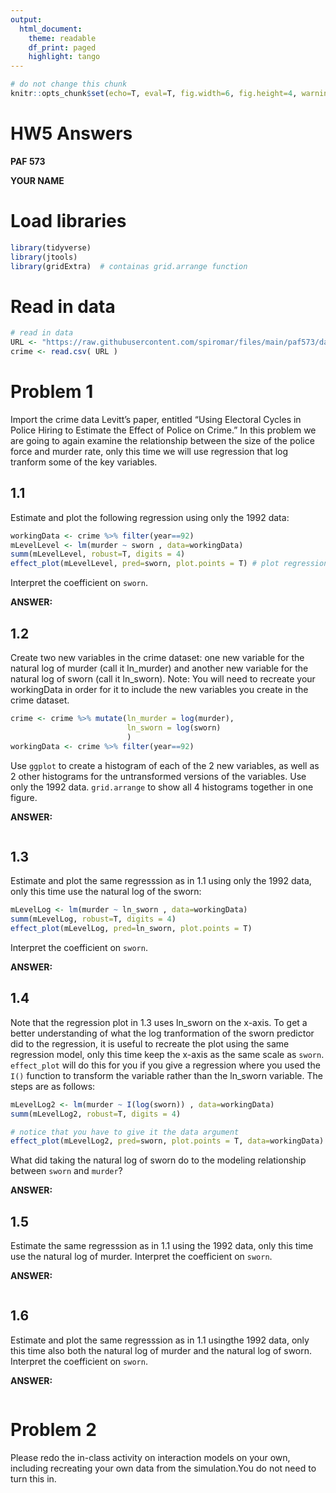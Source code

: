 ```yaml
---
output:
  html_document:
    theme: readable
    df_print: paged
    highlight: tango
---
```


```r
# do not change this chunk
knitr::opts_chunk$set(echo=T, eval=T, fig.width=6, fig.height=4, warning=F, message=F )
```

# HW5 Answers
**PAF 573**

**YOUR NAME**

# Load libraries 
```r
library(tidyverse)
library(jtools)
library(gridExtra)  # containas grid.arrange function
```

# Read in data 
```r
# read in data 
URL <- "https://raw.githubusercontent.com/spiromar/files/main/paf573/data-crime-levitt.csv"
crime <- read.csv( URL )
```

# Problem 1 
Import the crime data Levitt’s paper, entitled “Using Electoral Cycles in Police Hiring to Estimate the Effect of Police on Crime.” In this problem we are going to again examine the relationship between the size of the police force and murder rate, only this time we will use regression that log tranform some of the key variables. 

## 1.1
Estimate and plot the following regression using only the 1992 data:  
```r
workingData <- crime %>% filter(year==92)
mLevelLevel <- lm(murder ~ sworn , data=workingData)
summ(mLevelLevel, robust=T, digits = 4)
effect_plot(mLevelLevel, pred=sworn, plot.points = T) # plot regression
```

Interpret the coefficient on `sworn`.

**ANSWER:**


## 1.2	
Create two new variables in the crime dataset: one new variable for the natural log of murder (call it ln_murder) and another new variable for the natural log of sworn (call it ln_sworn). Note: You will need to recreate your workingData in order for it to include the new variables you create in the crime dataset.
```r
crime <- crime %>% mutate(ln_murder = log(murder),
                          ln_sworn = log(sworn)
                          )
workingData <- crime %>% filter(year==92)
```

Use `ggplot` to create a histogram of each of the 2 new variables, as well as 2 other histograms for the untransformed versions of the variables. Use only the 1992 data. `grid.arrange` to show all 4 histograms together in one figure. 

**ANSWER:**

```r
```


## 1.3	
Estimate and plot the same regresssion as in 1.1 using only the 1992 data, only this time use the natural log of the sworn:
```r
mLevelLog <- lm(murder ~ ln_sworn , data=workingData)
summ(mLevelLog, robust=T, digits = 4)
effect_plot(mLevelLog, pred=ln_sworn, plot.points = T)
```

Interpret the coefficient on `sworn`.

**ANSWER:**


## 1.4  
Note that the regression plot in 1.3 uses ln_sworn on the x-axis. To get a better understanding of what the log tranformation of the sworn predictor did to the regression, it is useful to recreate the plot using the same regression model, only this time keep the x-axis as the same scale as `sworn`. `effect_plot` will do this for you if you give a regression where you used the `I()` function to transform the variable rather than the ln_sworn variable. The steps are as follows: 
```r
mLevelLog2 <- lm(murder ~ I(log(sworn)) , data=workingData)
summ(mLevelLog2, robust=T, digits = 4)

# notice that you have to give it the data argument 
effect_plot(mLevelLog2, pred=sworn, plot.points = T, data=workingData)
```

What did taking the natural log of sworn do to the modeling relationship between `sworn` and `murder`?

**ANSWER:**


## 1.5  
Estimate the same regresssion as in 1.1 using  the 1992 data, only this time use the natural log of murder. Interpret the coefficient on `sworn`.

**ANSWER:**

```r
```

## 1.6  
Estimate and plot the same regresssion as in 1.1 usingthe 1992 data, only this time also both the natural log of murder and the natural log of sworn. Interpret the coefficient on `sworn`.

**ANSWER:**

```r
```



# Problem 2  
Please redo the in-class activity on interaction models on your own, including recreating your own data from the simulation.You do not need to turn this in.